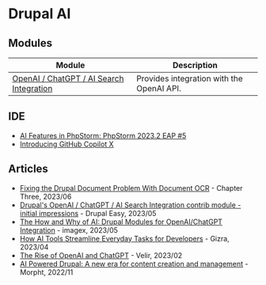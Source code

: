 # Drupal AI

## Modules

| Module | Description |
------------------------------------ | ------------------------------------ |
| [OpenAI / ChatGPT / AI Search Integration](https://www.drupal.org/project/openai) | Provides integration with the OpenAI API. |

## IDE

- [AI Features in PhpStorm: PhpStorm 2023.2 EAP #5](https://blog.jetbrains.com/phpstorm/2023/06/ai-features-in-phpstorm-phpstorm-2023-2-eap-5/)
- [ Introducing GitHub Copilot X](https://github.com/features/preview/copilot-x)

## Articles

- [Fixing the Drupal Document Problem With Document OCR](https://www.chapterthree.com/blog/fixing-drupal-document-problem-document-ocr) - Chapter Three, 2023/06
- [Drupal's OpenAI / ChatGPT / AI Search Integration contrib module - initial impressions](https://www.drupaleasy.com/blogs/ultimike/2023/05/drupals-openai-chatgpt-ai-search-integration-contrib-module-initial) - Drupal Easy, 2023/05
- [The How and Why of AI: Drupal Modules for OpenAI/ChatGPT Integration](https://imagexmedia.com/blog/drupal-modules-for-openai-chatgpt-integration) - imagex, 2023/05
- [How AI Tools Streamline Everyday Tasks for Developers](https://www.gizra.com/content/ai-tools-drupal-dev/) - Gizra, 2023/04
- [The Rise of OpenAI and ChatGPT](https://www.velir.com/ideas/2023/02/16/the-rise-of-openai-and-chatgpt) - Velir, 2023/02
- [AI Powered Drupal: A new era for content creation and management](https://www.morpht.com/blog/ai-powered-drupal-new-era-content-creation-and-management) - Morpht, 2022/11
